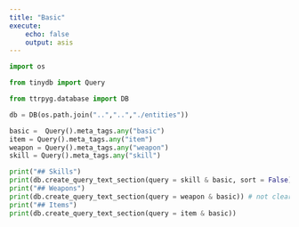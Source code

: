 ```yaml
---
title: "Basic"
execute:
    echo: false
    output: asis
---
```


```python
import os

from tinydb import Query

from ttrpyg.database import DB

db = DB(os.path.join("..","..","./entities"))

basic =  Query().meta_tags.any("basic")
item = Query().meta_tags.any("item")
weapon = Query().meta_tags.any("weapon")
skill = Query().meta_tags.any("skill")

print("## Skills")
print(db.create_query_text_section(query = skill & basic, sort = False))
print("## Weapons")
print(db.create_query_text_section(query = weapon & basic)) # not clear any of it should be sorted??
print("## Items")
print(db.create_query_text_section(query = item & basic))

```